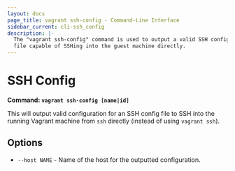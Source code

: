 ```yaml
---
layout: docs
page_title: vagrant ssh-config - Command-Line Interface
sidebar_current: cli-ssh_config
description: |-
  The "vagrant ssh-config" command is used to output a valid SSH configuration
  file capable of SSHing into the guest machine directly.
---
```


# SSH Config

**Command: `vagrant ssh-config [name|id]`**

This will output valid configuration for an SSH config file to SSH
into the running Vagrant machine from `ssh` directly (instead of
using `vagrant ssh`).

## Options

- `--host NAME` - Name of the host for the outputted configuration.
